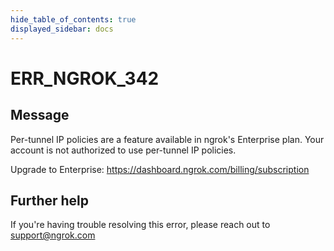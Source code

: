 ```yaml
---
hide_table_of_contents: true
displayed_sidebar: docs
---
```



# ERR_NGROK_342

## Message

Per-tunnel IP policies are a feature available in ngrok's Enterprise plan.
Your account is not authorized to use per-tunnel IP policies.

Upgrade to Enterprise: https://dashboard.ngrok.com/billing/subscription

<ErrorDetails error="err_ngrok_342" />

## Further help

If you're having trouble resolving this error, please reach out to [support@ngrok.com](mailto:support@ngrok.com?subject=Help%20with%20ERR_NGROK_342)
